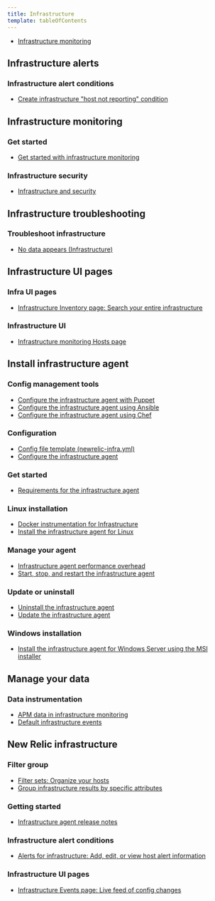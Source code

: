 ```yaml
---
title: Infrastructure
template: tableOfContents
---
```


* [Infrastructure monitoring](/docs/infrastructure)

## Infrastructure alerts

### Infrastructure alert conditions

* [Create infrastructure "host not reporting" condition](/docs/infrastructure/infrastructure-alerts/infrastructure-alert-conditions/create-infrastructure-host-not-reporting-condition)

## Infrastructure monitoring

### Get started

* [Get started with infrastructure monitoring](/docs/infrastructure/infrastructure-monitoring/get-started/get-started-infrastructure-monitoring)

### Infrastructure security

* [Infrastructure and security](/docs/infrastructure/infrastructure-monitoring/infrastructure-security/infrastructure-security)

## Infrastructure troubleshooting

### Troubleshoot infrastructure

* [No data appears (Infrastructure)](/docs/infrastructure/infrastructure-troubleshooting/troubleshoot-infrastructure/no-data-appears-infrastructure)

## Infrastructure UI pages

### Infra UI pages

* [Infrastructure Inventory page: Search your entire infrastructure](/docs/infrastructure/infrastructure-ui-pages/infra-ui-pages/infrastructure-inventory-page-search-your-entire-infrastructure)

### Infrastructure UI

* [Infrastructure monitoring Hosts page](/docs/infrastructure/infrastructure-ui-pages/infrastructure-ui/infrastructure-hosts-page)

## Install infrastructure agent

### Config management tools

* [Configure the infrastructure agent with Puppet](/docs/infrastructure/install-infrastructure-agent/config-management-tools/configure-infrastructure-agent-puppet)
* [Configure the infrastructure agent using Ansible](/docs/infrastructure/install-infrastructure-agent/config-management-tools/configure-infrastructure-agent-using-ansible)
* [Configure the infrastructure agent using Chef](/docs/infrastructure/install-infrastructure-agent/config-management-tools/configure-infrastructure-agent-using-chef)

### Configuration

* [Config file template (newrelic-infra.yml)](/docs/infrastructure/install-infrastructure-agent/configuration/config-file-template-newrelic-infrayml)
* [Configure the infrastructure agent](/docs/infrastructure/install-infrastructure-agent/configuration/configure-infrastructure-agent)

### Get started

* [Requirements for the infrastructure agent](/docs/infrastructure/install-infrastructure-agent/get-started/requirements-infrastructure-agent)

### Linux installation

* [Docker instrumentation for Infrastructure](/docs/infrastructure/install-infrastructure-agent/linux-installation/docker-instrumentation-infrastructure)
* [Install the infrastructure agent for Linux](/docs/infrastructure/install-infrastructure-agent/linux-installation/install-infrastructure-agent-linux-using-package-manager)

### Manage your agent

* [Infrastructure agent performance overhead](/docs/infrastructure/install-infrastructure-agent/manage-your-agent/infrastructure-agent-performance-overhead)
* [Start, stop, and restart the infrastructure agent](/docs/infrastructure/install-infrastructure-agent/manage-your-agent/start-stop-restart-infrastructure-agent)

### Update or uninstall

* [Uninstall the infrastructure agent](/docs/infrastructure/install-infrastructure-agent/update-or-uninstall/uninstall-infrastructure-agent)
* [Update the infrastructure agent](/docs/infrastructure/install-infrastructure-agent/update-or-uninstall/update-infrastructure-agent)

### Windows installation

* [Install the infrastructure agent for Windows Server using the MSI installer](/docs/infrastructure/install-infrastructure-agent/windows-installation/install-infrastructure-agent-windows-server-using-msi-installer)

## Manage your data

### Data instrumentation

* [APM data in infrastructure monitoring](/docs/infrastructure/manage-your-data/data-instrumentation/apm-data-infrastructure-monitoring)
* [Default infrastructure events](/docs/infrastructure/manage-your-data/data-instrumentation/default-infrastructure-events)

## New Relic infrastructure

### Filter group

* [Filter sets: Organize your hosts](/docs/infrastructure/new-relic-infrastructure/filter-group/filter-sets-organize-your-infrastructure-hosts)
* [Group infrastructure results by specific attributes](/docs/infrastructure/new-relic-infrastructure/filter-group/group-infrastructure-results-specific-attributes)

### Getting started

* [Infrastructure agent release notes](/docs/infrastructure/new-relic-infrastructure/getting-started/infrastructure-agent-release-notes)

### Infrastructure alert conditions

* [Alerts for infrastructure: Add, edit, or view host alert information](/docs/infrastructure/new-relic-infrastructure/infrastructure-alert-conditions/infrastructure-alerts-add-edit-or-view-host-alert-information)

### Infrastructure UI pages

* [Infrastructure Events page: Live feed of config changes](/docs/infrastructure/new-relic-infrastructure/infrastructure-ui-pages/infrastructure-events-page-live-feed-every-config-change)
